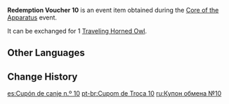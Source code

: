 {{Item Infobox
|id           = 101876
|image        = Item Redemption Voucher 10.png
|type         = Event Items
|group        = Redemption Vouchers
|description  = Used to redeem [[Traveling Horned Owl]]
|source1      = [[Core of the Apparatus]] Event
|event        = Core of the Apparatus
}}
'''Redemption Voucher 10''' is an event item obtained during the [[Core of the Apparatus]] event.

It can be exchanged for 1 [[Traveling Horned Owl]].

==Other Languages==
{{Other Languages
|default_hidden = 1
|en      = Redemption Voucher 10
|zhs     = 兑换券10号
|zhs_rm  = Duìhuàn-quàn Shí Hào
|zht     = 兌換券10號
|zht_rm  = Duìhuàn-quàn Shí Hào
|ja      = 引換券10
|ja_rm   = Hikikaeken Juu
|ko      = 교환 쿠폰 10호
|ko_rm   = Gyohwan Kupon Sipho
|es      = Cupón de canje n.º 10
|fr      = Coupon d'échange 10
|ru      = Купон обмена №10
|th      = คูปองแลกรับหมายเลข 10
|th_rm   = 
|vi      = Phiếu Quà Tặng 10
|de      = Gutschein Nr.10
|id      = Kupon Penukaran 10
|pt      = Cupom de Troca 10
}}

==Change History==
{{Change History|2.7}}

[[es:Cupón de canje n.º 10]]
[[pt-br:Cupom de Troca 10]]
[[ru:Купон обмена №10]]